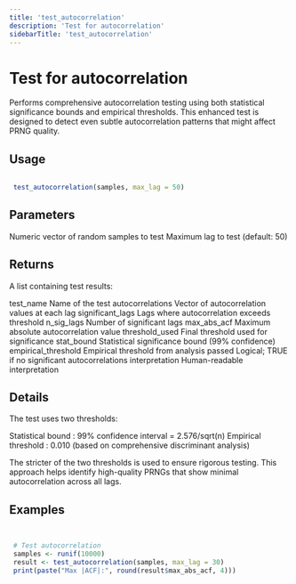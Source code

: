 ```yaml
---
title: 'test_autocorrelation'
description: 'Test for autocorrelation'
sidebarTitle: 'test_autocorrelation'
---
```


# Test for autocorrelation


 Performs comprehensive autocorrelation testing using both statistical significance
 bounds and empirical thresholds. This enhanced test is designed to detect even
 subtle autocorrelation patterns that might affect PRNG quality.


## Usage

```r

 test_autocorrelation(samples, max_lag = 50)

```

## Parameters

<ParamField body="samples" type="any">
  Numeric vector of random samples to test
</ParamField>
<ParamField body="max_lag" type="any">
  Maximum lag to test (default: 50)
</ParamField>

## Returns


 A list containing test results:

 test_name Name of the test
 autocorrelations Vector of autocorrelation values at each lag
 significant_lags Lags where autocorrelation exceeds threshold
 n_sig_lags Number of significant lags
 max_abs_acf Maximum absolute autocorrelation value
 threshold_used Final threshold used for significance
 stat_bound Statistical significance bound (99% confidence)
 empirical_threshold Empirical threshold from analysis
 passed Logical; TRUE if no significant autocorrelations
 interpretation Human-readable interpretation



## Details


 The test uses two thresholds:

   Statistical bound : 99% confidence interval = 2.576/sqrt(n)
   Empirical threshold : 0.010 (based on comprehensive discriminant analysis)

 The stricter of the two thresholds is used to ensure rigorous testing.
 This approach helps identify high-quality PRNGs that show minimal
 autocorrelation across all lags.


## Examples

```r


 # Test autocorrelation
 samples <- runif(10000)
 result <- test_autocorrelation(samples, max_lag = 30)
 print(paste("Max |ACF|:", round(result$max_abs_acf, 4)))


```
